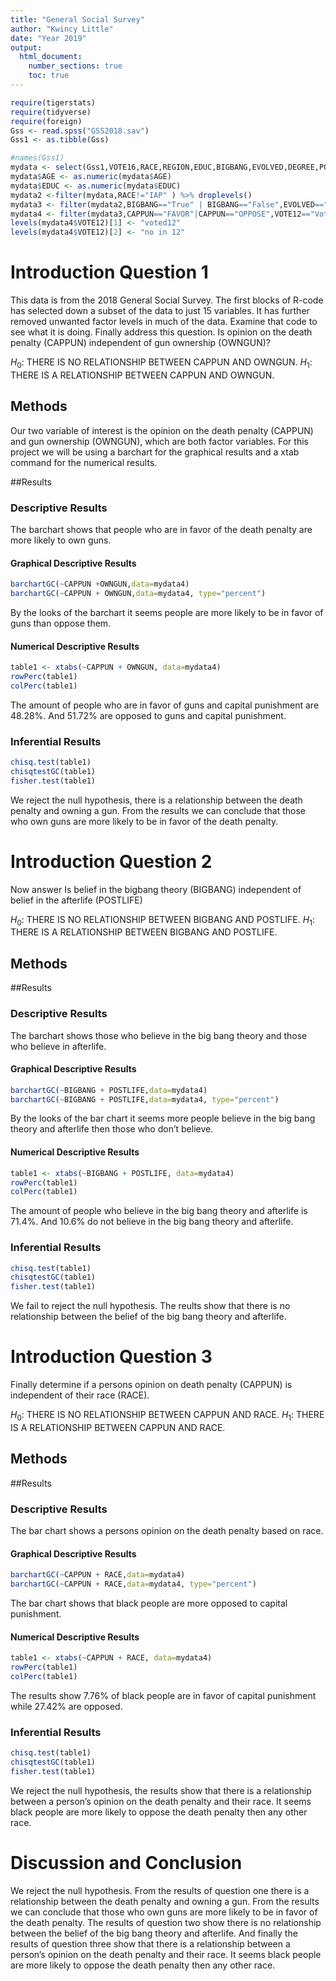 ---
title: "General Social Survey"
author: "Kwincy Little"
date: "Year 2019"
output: 
  html_document:
    number_sections: true
    toc: true
---


```{r include=FALSE,echo=FALSE}
require(tigerstats)
require(tidyverse)
require(foreign)
Gss <- read.spss("GSS2018.sav")
Gss1 <- as.tibble(Gss)
```

```{r include=FALSE,echo=FALSE}
#names(Gss1)
mydata <- select(Gss1,VOTE16,RACE,REGION,EDUC,BIGBANG,EVOLVED,DEGREE,POSTLIFE,AGE,OWNGUN,CAPPUN,COURTS,POLVIEWS,VOTE12,GOD)
mydata$AGE <- as.numeric(mydata$AGE)
mydata$EDUC <- as.numeric(mydata$EDUC)
mydata2 <-filter(mydata,RACE!="IAP" ) %>% droplevels()
mydata3 <- filter(mydata2,BIGBANG=="True" | BIGBANG=="False",EVOLVED=="True"|EVOLVED=="False",POSTLIFE=="YES"|POSTLIFE=="NO",OWNGUN=="YES"|OWNGUN=="NO",COURTS=="TOO HARSH"|COURTS=="NOT HARSH ENOUGH"|COURTS=="ABOUT RIGHT") %>% droplevels()
mydata4 <- filter(mydata3,CAPPUN=="FAVOR"|CAPPUN=="OPPOSE",VOTE12=="Voted"|VOTE12=="Did not vote",VOTE16=="Voted"|VOTE16=="Did not vote") %>% droplevels()
levels(mydata4$VOTE12)[1] <- "voted12"
levels(mydata4$VOTE12)[2] <- "no in 12"

```



# Introduction Question 1
<!--In this section you explain what you are trying to show.  Where did the data come from?  What is the research or other question you are trying to answer?!-->
This data is from the 2018 General Social Survey. The first blocks of R-code has selected down a subset of the data to just 15 variables. It has further removed unwanted factor levels in much of the data. Examine that code to see what it is doing. Finally address this question.  Is opinion on the death penalty (CAPPUN) independent of gun ownership (OWNGUN)?

$H_0$: THERE IS NO RELATIONSHIP BETWEEN CAPPUN AND OWNGUN.
$H_1$: THERE IS A RELATIONSHIP BETWEEN CAPPUN AND OWNGUN.

## Methods
<!--Decide on your methods:  use "variable analysis" or other appropriate descriptors.  Make sure to choose at least one graphical method and at least one numerical method.!-->
Our two variable of interest is the opinion on the death penalty (CAPPUN) and gun ownership (OWNGUN), which are both factor variables. For this project we will be using a barchart for the graphical results and a xtab command for the numerical results. 

##Results
<!--Divide this section into two sub-sections:  One for your descriptive  results and one for your inferential results.!-->

### Descriptive Results
The barchart shows that people who are in favor of the death penalty are more likely to own guns. 

#### Graphical Descriptive Results
```{r}
barchartGC(~CAPPUN +OWNGUN,data=mydata4)
barchartGC(~CAPPUN + OWNGUN,data=mydata4, type="percent")
```
<!--Graphical results here.  Make sure to show your code.  Provide appropriate labels for axes, giving units if possible, and provide a good title for the graph, too.  Use the graphical results to describe the patterns if any that exist in the data as focused toward the research question!-->
By the looks of the barchart it seems people are more likely to be in favor of guns than oppose them. 

#### Numerical Descriptive Results
<!--Numerical results go here. Use the numerical results to describe the patterns if any that exist in the data as focused toward the research question!-->
```{r}
table1 <- xtabs(~CAPPUN + OWNGUN, data=mydata4)
rowPerc(table1)
colPerc(table1)
```
The amount of people who are in favor of guns and capital punishment are 48.28%. And 51.72% are opposed to guns and capital punishment.

### Inferential Results
<!--State hypothesis clearly.  Make sure your discussion of the inferential test covers all the aspects that the test output produces, such as test statistic, p-value etc.  Make a decision about the null hypothesis, explain the assumptions on which the selected test/procedure was based, and why the chosen procedure satisfys the assumptions and is appropriate to answer the research question!-->
```{r}
chisq.test(table1)
chisqtestGC(table1)
fisher.test(table1)
```
We reject the null hypothesis, there is a relationship between the death penalty and owning a gun. From the results we can conclude that those who own guns are more likely to be in favor of the death penalty. 

# Introduction Question 2
<!--In this section you explain what you are trying to show.  Where did the data come from?  What is the research or other question you are trying to answer?!-->
Now answer Is belief in the bigbang theory (BIGBANG) independent of belief in the afterlife (POSTLIFE)

$H_0$: THERE IS NO RELATIONSHIP BETWEEN BIGBANG AND POSTLIFE. 
$H_1$: THERE IS A RELATIONSHIP BETWEEN BIGBANG AND POSTLIFE. 

## Methods
<!--Decide on your methods:  use "variable analysis" or other appropriate descriptors.  Make sure to choose at least one graphical method and at least one numerical method.!-->

##Results
<!--Divide this section into two sub-sections:  One for your descriptive  results and one for your inferential results.!-->

### Descriptive Results
The barchart shows those who believe in the big bang theory and those who believe in afterlife.

#### Graphical Descriptive Results
<!--Graphical results here.  Make sure to show your code.  Provide appropriate labels for axes, giving units if possible, and provide a good title for the graph, too.  Use the graphical results to describe the patterns if any that exist in the data as focused toward the research question!-->
```{r}
barchartGC(~BIGBANG + POSTLIFE,data=mydata4)
barchartGC(~BIGBANG + POSTLIFE,data=mydata4, type="percent")
```
By the looks of the bar chart it seems more people believe in the big bang theory and afterlife then those who don't believe. 

#### Numerical Descriptive Results
<!--Numerical results go here. Use the numerical results to describe the patterns if any that exist in the data as focused toward the research question!-->
```{r}
table1 <- xtabs(~BIGBANG + POSTLIFE, data=mydata4)
rowPerc(table1)
colPerc(table1)
```
The amount of people who believe in the big bang theory and afterlife is 71.4%. And 10.6% do not believe in the big bang theory and afterlife. 


### Inferential Results
<!--State hypothesis clearly.  Make sure your discussion of the inferential test covers all the aspects that the test output produces, such as test statistic, p-value etc.  Make a decision about the null hypothesis, explain the assumptions on which the selected test/procedure was based, and why the chosen procedure satisfys the assumptions and is appropriate to answer the research
question!-->
```{r}
chisq.test(table1)
chisqtestGC(table1)
fisher.test(table1)
```
We fail to reject the null hypothesis. The reults show that there is no relationship between the belief of the big bang theory and afterlife. 

# Introduction Question 3
<!--In this section you explain what you are trying to show.  Where did the data come from?  What is the research or other question you are trying to answer?!-->
Finally determine if a persons opinion on death penalty (CAPPUN) is independent of their race (RACE).

$H_0$: THERE IS NO RELATIONSHIP BETWEEN CAPPUN AND RACE. 
$H_1$: THERE IS A RELATIONSHIP BETWEEN CAPPUN AND RACE.

## Methods
<!--Decide on your methods:  use "variable analysis" or other appropriate descriptors.  Make sure to choose at least one graphical method and at least one numerical method.!-->

##Results
<!--Divide this section into two sub-sections:  One for your descriptive  results and one for your inferential results.!-->

### Descriptive Results
The bar chart shows a persons opinion on the death penalty based on race. 

#### Graphical Descriptive Results
<!--Graphical results here.  Make sure to show your code.  Provide appropriate labels for axes, giving units if possible, and provide a good title for the graph, too.  Use the graphical results to describe the patterns if any that exist in the data as focused toward the research question!-->
```{r}
barchartGC(~CAPPUN + RACE,data=mydata4)
barchartGC(~CAPPUN + RACE,data=mydata4, type="percent")
```
The bar chart shows that black people are more opposed to capital punishment.

#### Numerical Descriptive Results
<!--Numerical results go here. Use the numerical results to describe the patterns if any that exist in the data as focused toward the research question!-->
```{r}
table1 <- xtabs(~CAPPUN + RACE, data=mydata4)
rowPerc(table1)
colPerc(table1)
```
The results show 7.76% of black people are in favor of capital punishment while 27.42% are opposed.

### Inferential Results
<!--State hypothesis clearly.  Make sure your discussion of the inferential test covers all the aspects that the test output produces, such as test statistic, p-value etc.  Make a decision about the null hypothesis, explain the assumptions on which the selected test/procedure was based, and why the chosen procedure satisfys the assumptions and is appropriate to answer the research question!-->
```{r}
chisq.test(table1)
chisqtestGC(table1)
fisher.test(table1)
```
We reject the null hypothesis, the results show that there is a relationship between a person's opinion on the death penalty and their race. It seems black people are more likely to oppose the death penalty then any other race. 

# Discussion and Conclusion
<!--Discussion and conclusion here.  If you found a relationship be sure to consider whether the relationship occurs because one of the variavbles causes the other, or whether they perhasps are related for some other reason.  Watch the chapter 6 videos from the GeorgeTown videos collection.!-->
We reject the null hypothesis. From the results of question one there is a relationship between the death penalty and owning a gun. From the results we can conclude that those who own guns are more likely to be in favor of the death penalty. The results of question two show there is no relationship between the belief of the big bang theory and afterlife. And finally the results of question three show that there is a relationship between a person's opinion on the death penalty and their race. It seems black people are more likely to oppose the death penalty then any other race. 

